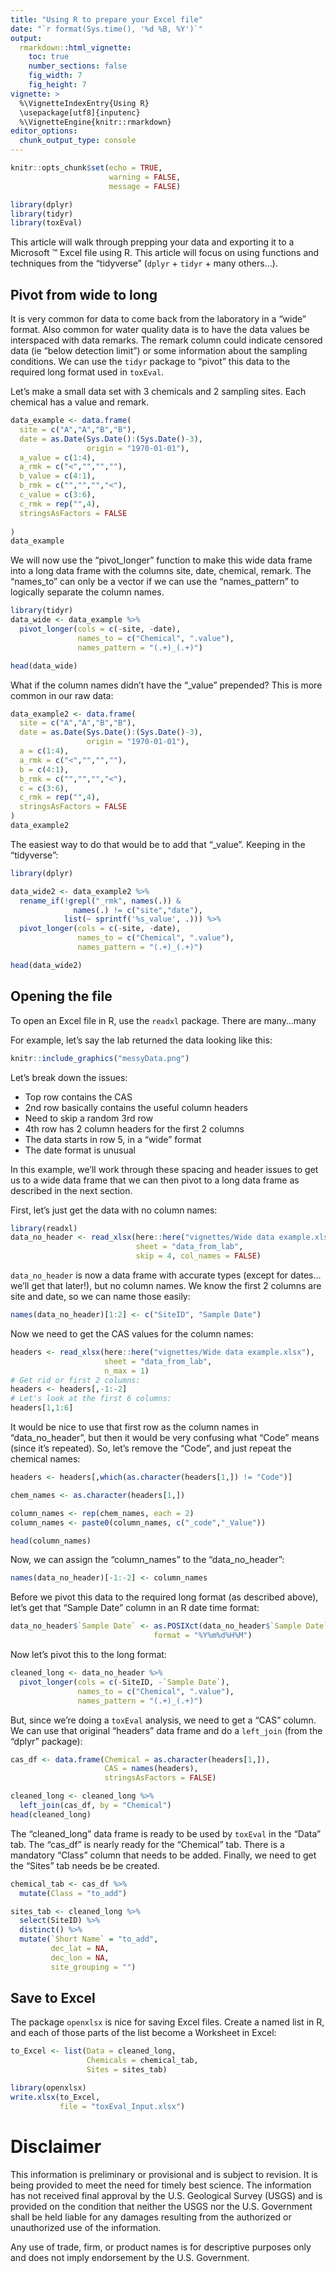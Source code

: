 ```yaml
---
title: "Using R to prepare your Excel file"
date: "`r format(Sys.time(), '%d %B, %Y')`"
output: 
  rmarkdown::html_vignette:
    toc: true
    number_sections: false
    fig_width: 7
    fig_height: 7
vignette: >
  %\VignetteIndexEntry{Using R}
  \usepackage[utf8]{inputenc}
  %\VignetteEngine{knitr::rmarkdown}
editor_options: 
  chunk_output_type: console
---
```


```r
knitr::opts_chunk$set(echo = TRUE,
                      warning = FALSE,
                      message = FALSE)

library(dplyr)
library(tidyr)
library(toxEval)
```

This article will walk through prepping your data and exporting it to a Microsoft &trade; Excel file using R. This article will focus on using functions and techniques from the "tidyverse" (`dplyr` + `tidyr` + many others...). 

## Pivot from wide to long

It is very common for data to come back from the laboratory in a "wide" format. Also common for water quality data is to have the data values be interspaced with data remarks. The remark column could indicate censored data (ie "below detection limit") or some information about the sampling conditions. We can use the `tidyr` package to "pivot" this data to the required long format used in `toxEval`.

Let's make a small data set with 3 chemicals and 2 sampling sites. Each chemical has a value and remark.

```r
data_example <- data.frame(
  site = c("A","A","B","B"),
  date = as.Date(Sys.Date():(Sys.Date()-3), 
                 origin = "1970-01-01"),
  a_value = c(1:4),
  a_rmk = c("<","","",""),
  b_value = c(4:1),
  b_rmk = c("","","","<"),
  c_value = c(3:6),
  c_rmk = rep("",4),
  stringsAsFactors = FALSE
  
)
data_example

```


We will now use the "pivot_longer" function to make this wide data frame into a long data frame with the columns site, date, chemical, remark. The "names_to" can only be a vector if we can use the "names_pattern" to logically separate the column names.

```r
library(tidyr)
data_wide <- data_example %>% 
  pivot_longer(cols = c(-site, -date), 
               names_to = c("Chemical", ".value"),
               names_pattern = "(.+)_(.+)")

head(data_wide)

```

What if the column names didn't have the "_value" prepended? This is more common in our raw data:

```r
data_example2 <- data.frame(
  site = c("A","A","B","B"),
  date = as.Date(Sys.Date():(Sys.Date()-3), 
                 origin = "1970-01-01"),
  a = c(1:4),
  a_rmk = c("<","","",""),
  b = c(4:1),
  b_rmk = c("","","","<"),
  c = c(3:6),
  c_rmk = rep("",4),
  stringsAsFactors = FALSE
)
data_example2

```

The easiest way to do that would be to add that "_value". Keeping in the "tidyverse":

```r
library(dplyr)

data_wide2 <- data_example2 %>% 
  rename_if(!grepl("_rmk", names(.)) &
              names(.) != c("site","date"), 
            list(~ sprintf('%s_value', .))) %>% 
  pivot_longer(cols = c(-site, -date), 
               names_to = c("Chemical", ".value"),
               names_pattern = "(.+)_(.+)")

head(data_wide2)

```


## Opening the file

To open an Excel file in R, use the `readxl` package. There are many...many

For example, let's say the lab returned the data looking like this:

```r
knitr::include_graphics("messyData.png")
```

Let's break down the issues:

* Top row contains the CAS
* 2nd row basically contains the useful column headers
* Need to skip a random 3rd row
* 4th row has 2 column headers for the first 2 columns
* The data starts in row 5, in a "wide" format
* The date format is unusual

In this example, we'll work through these spacing and header issues to get us to a wide data frame that we can then pivot to a long data frame as described in the next section.

First, let's just get the data with no column names:

```r
library(readxl)
data_no_header <- read_xlsx(here::here("vignettes/Wide data example.xlsx"),
                            sheet = "data_from_lab", 
                            skip = 4, col_names = FALSE)

```

`data_no_header` is now a data frame with accurate types (except for dates...we'll get that later!), but no column names. We know the first 2 columns are site and date, so we can name those easily:

```r
names(data_no_header)[1:2] <- c("SiteID", "Sample Date")
```

Now we need to get the CAS values for the column names:

```r
headers <- read_xlsx(here::here("vignettes/Wide data example.xlsx"),
                     sheet = "data_from_lab", 
                     n_max = 1)
# Get rid or first 2 columns:
headers <- headers[,-1:-2]
# Let's look at the first 6 columns:
headers[1,1:6]
```

It would be nice to use that first row as the column names in "data_no_header", but then it would be very confusing what "Code" means (since it's repeated). So, let's remove the "Code", and just repeat the chemical names:

```r
headers <- headers[,which(as.character(headers[1,]) != "Code")]

chem_names <- as.character(headers[1,])

column_names <- rep(chem_names, each = 2)
column_names <- paste0(column_names, c("_code","_Value"))

head(column_names)

```

Now, we can assign the "column_names" to the "data_no_header":

```r
names(data_no_header)[-1:-2] <- column_names

```

Before we pivot this data to the required long format (as described above), let's get that "Sample Date" column in an R date time format:

```r
data_no_header$`Sample Date` <- as.POSIXct(data_no_header$`Sample Date`, 
                                format = "%Y%m%d%H%M")

```

Now let's pivot this to the long format:

```r
cleaned_long <- data_no_header %>% 
  pivot_longer(cols = c(-SiteID, -`Sample Date`), 
               names_to = c("Chemical", ".value"),
               names_pattern = "(.+)_(.+)") 

```

But, since we're doing a `toxEval` analysis, we need to get a "CAS" column. We can use that original "headers" data frame and do a `left_join` (from the "dplyr" package):

```r

cas_df <- data.frame(Chemical = as.character(headers[1,]),
                     CAS = names(headers), 
                     stringsAsFactors = FALSE)

cleaned_long <- cleaned_long %>% 
  left_join(cas_df, by = "Chemical")
head(cleaned_long)

```

The "cleaned_long" data frame is ready to be used by `toxEval` in the "Data" tab. The "cas_df" is nearly ready for the "Chemical" tab. There is a mandatory "Class" column that needs to be added. Finally, we need to get the "Sites" tab needs be be created.

```r
chemical_tab <- cas_df %>% 
  mutate(Class = "to_add")

sites_tab <- cleaned_long %>% 
  select(SiteID) %>% 
  distinct() %>% 
  mutate(`Short Name` = "to_add",
         dec_lat = NA,
         dec_lon = NA,
         site_grouping = "")


```

## Save to Excel

The package `openxlsx` is nice for saving Excel files. Create a named list in R, and each of those parts of the list become a Worksheet in Excel:

```r

to_Excel <- list(Data = cleaned_long,
                 Chemicals = chemical_tab,
                 Sites = sites_tab)

library(openxlsx)
write.xlsx(to_Excel,
           file = "toxEval_Input.xlsx")

```

# Disclaimer

This information is preliminary or provisional and is subject to revision. It is being provided to meet the need for timely best science. The information has not received final approval by the U.S. Geological Survey (USGS) and is provided on the condition that neither the USGS nor the U.S. Government shall be held liable for any damages resulting from the authorized or unauthorized use of the information.

Any use of trade, firm, or product names is for descriptive purposes only and does not imply endorsement by the U.S. Government.